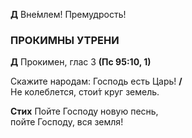 **Д** Вне́млем! Премудрость! 

### ПРОКИМНЫ УТРЕНИ

**Д** Прокимен, глас 3 **(Пс 95:10, 1)**

Скажите народам: Господь есть Царь! **/**  
Не колеблется, стои́т круг земель.

**Стих** Пойте Господу новую песнь,  
пойте Господу, вся земля!
